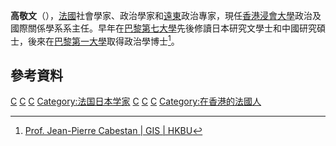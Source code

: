 {{expand|time=2015-10-30T00:32:55+00:00}}
{{refimprove|time=2015-10-30T00:32:55+00:00}}
'''高敬文'''（{{lang-fr|'''Jean-Pierre Cabestan'''}}）{{BD|1955年|8月4日||}}，[[法國|法國]]社會學家、政治學家和[[遠東|遠東]]政治專家，現任[[香港浸會大學|香港浸會大學]]政治及國際關係學系系主任。早年在[[巴黎第七大學|巴黎第七大學]]先後修讀日本研究文學士和中國研究碩士，後來在[[巴黎第一大學|巴黎第一大學]]取得政治學博士<ref>[http://gis.hkbu.edu.hk/staff/cabestan.html  Prof. Jean-Pierre Cabestan | GIS | HKBU]</ref>。

==參考資料==
{{reflist}}

[[Category:法國政治學家|C]]
[[Category:法國社會學家|C]]
[[Category:法國漢學家|C]]
[[Category:法国日本学家|Category:法国日本学家]]
[[Category:巴黎第七大學校友|C]]
[[Category:巴黎第一大學校友|C]]
[[Category:香港浸會大學教授|C]]
[[Category:在香港的法國人|Category:在香港的法國人]]